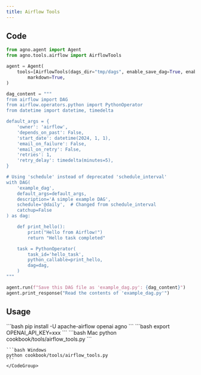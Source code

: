 ```yaml
---
title: Airflow Tools
---
```


## Code

```python cookbook/tools/airflow_tools.py
from agno.agent import Agent
from agno.tools.airflow import AirflowTools

agent = Agent(
    tools=[AirflowTools(dags_dir="tmp/dags", enable_save_dag=True, enable_read_dag=True)],
        markdown=True,
)

dag_content = """
from airflow import DAG
from airflow.operators.python import PythonOperator
from datetime import datetime, timedelta

default_args = {
    'owner': 'airflow',
    'depends_on_past': False,
    'start_date': datetime(2024, 1, 1),
    'email_on_failure': False,
    'email_on_retry': False,
    'retries': 1,
    'retry_delay': timedelta(minutes=5),
}

# Using 'schedule' instead of deprecated 'schedule_interval'
with DAG(
    'example_dag',
    default_args=default_args,
    description='A simple example DAG',
    schedule='@daily',  # Changed from schedule_interval
    catchup=False
) as dag:

    def print_hello():
        print("Hello from Airflow!")
        return "Hello task completed"

    task = PythonOperator(
        task_id='hello_task',
        python_callable=print_hello,
        dag=dag,
    )
"""

agent.run(f"Save this DAG file as 'example_dag.py': {dag_content}")
agent.print_response("Read the contents of 'example_dag.py'")
```

## Usage

<Steps>
  <Snippet file="create-venv-step.mdx" />

  <Step title="Install libraries">
    ```bash
    pip install -U apache-airflow openai agno
    ```
  </Step>

  <Step title="Set your API key">
    ```bash
    export OPENAI_API_KEY=xxx
    ```
  </Step>

  <Step title="Run Agent">
    <CodeGroup>
    ```bash Mac
    python cookbook/tools/airflow_tools.py
    ```

    ```bash Windows
    python cookbook/tools/airflow_tools.py
    ```
    </CodeGroup>
  </Step>
</Steps>